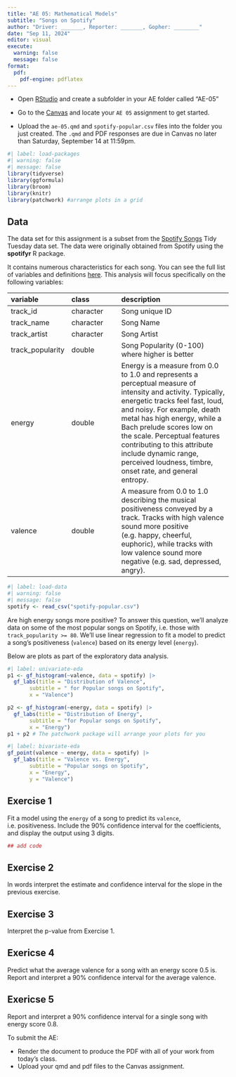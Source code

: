 ```yaml
---
title: "AE 05: Mathematical Models"
subtitle: "Songs on Spotify"
author: "Driver: _______, Reporter: _______, Gopher: ________"
date: "Sep 11, 2024"
editor: visual
execute: 
  warning: false
  message: false
format: 
  pdf:
    pdf-engine: pdflatex
---
```


::: callout-important
-   Open [RStudio](https://rstudio.collegeofidaho.edu/) and create a subfolder in your AE folder called "AE-05"

-   Go to the [Canvas](https://cofi.instructure.com/courses/15692/assignments/181903) and locate your `AE 05` assignment to get started.

-   Upload the `ae-05.qmd` and `spotify-popular.csv` files into the folder you just created. The `.qmd` and PDF responses are due in Canvas no later than Saturday, September 14 at 11:59pm.
:::

```r
#| label: load-packages
#| warning: false
#| message: false
library(tidyverse)
library(ggformula)
library(broom)
library(knitr)
library(patchwork) #arrange plots in a grid
```

## Data

The data set for this assignment is a subset from the [Spotify Songs](https://github.com/rfordatascience/tidytuesday/blob/master/data/2020/2020-01-21/readme.md) Tidy Tuesday data set. The data were originally obtained from Spotify using the **spotifyr** R package.

It contains numerous characteristics for each song. You can see the full list of variables and definitions [here](https://github.com/rfordatascience/tidytuesday/blob/master/data/2020/2020-01-21/readme.md). This analysis will focus specifically on the following variables:

| variable         | class     | description                                                                                                                                                                                                                                                                                                                                                                               |
|:----------------|:----------------|:--------------------------------------|
| track_id         | character | Song unique ID                                                                                                                                                                                                                                                                                                                                                                            |
| track_name       | character | Song Name                                                                                                                                                                                                                                                                                                                                                                                 |
| track_artist     | character | Song Artist                                                                                                                                                                                                                                                                                                                                                                               |
| track_popularity | double    | Song Popularity (0-100) where higher is better                                                                                                                                                                                                                                                                                                                                            |
| energy           | double    | Energy is a measure from 0.0 to 1.0 and represents a perceptual measure of intensity and activity. Typically, energetic tracks feel fast, loud, and noisy. For example, death metal has high energy, while a Bach prelude scores low on the scale. Perceptual features contributing to this attribute include dynamic range, perceived loudness, timbre, onset rate, and general entropy. |
| valence          | double    | A measure from 0.0 to 1.0 describing the musical positiveness conveyed by a track. Tracks with high valence sound more positive (e.g. happy, cheerful, euphoric), while tracks with low valence sound more negative (e.g. sad, depressed, angry).                                                                                                                                         |

```r
#| label: load-data
#| warning: false
#| message: false
spotify <- read_csv("spotify-popular.csv")
```

Are high energy songs more positive? To answer this question, we'll analyze data on some of the most popular songs on Spotify, i.e. those with `track_popularity >= 80`. We'll use linear regression to fit a model to predict a song's positiveness (`valence`) based on its energy level (`energy`).

Below are plots as part of the exploratory data analysis.

```r
#| label: univariate-eda
p1 <- gf_histogram(~valence, data = spotify) |>  
  gf_labs(title = "Distribution of Valence", 
       subtitle = " for Popular songs on Spotify", 
       x = "Valence")

p2 <- gf_histogram(~energy, data = spotify) |> 
  gf_labs(title = "Distribution of Energy", 
       subtitle = "for Popular songs on Spotify", 
       x = "Energy")
p1 + p2 # The patchwork package will arrange your plots for you
```

```r
#| label: bivariate-eda
gf_point(valence ~ energy, data = spotify) |> 
  gf_labs(title = "Valence vs. Energy", 
       subtitle = "Popular songs on Spotify", 
       x = "Energy", 
       y = "Valence")
```

## Exercise 1

Fit a model using the `energy` of a song to predict its `valence`, i.e. positiveness. Include the 90% confidence interval for the coefficients, and display the output using 3 digits.

```r
## add code
```

## Exercise 2

In words interpret the estimate and confidence interval for the slope in the previous exercise.

## Exercise 3

Interpret the p-value from Exercise 1.

## Exericse 4

Predict what the average valence for a song with an energy score 0.5 is. Report and interpret a 90% confidence interval for the average valence.

## Exericse 5

Report and interpret a 90% confidence interval for a single song with energy score 0.8.


::: callout-important
To submit the AE:

-   Render the document to produce the PDF with all of your work from today's class.
-   Upload your qmd and pdf files to the Canvas assignment.
:::
